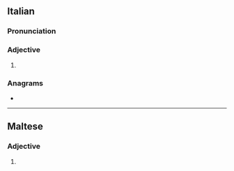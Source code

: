 ==Italian==

===Pronunciation===
{{it-pr|bràvi}}

===Adjective===
{{head|it|adjective form|g=m-p}}

# {{adj form of|it|bravo||m|p}}

===Anagrams===
* {{anagrams|it|a=abirv|vibra}}

----

==Maltese==

===Adjective===
{{mt-adj-pl}}

# {{plural of|mt|bravu}}